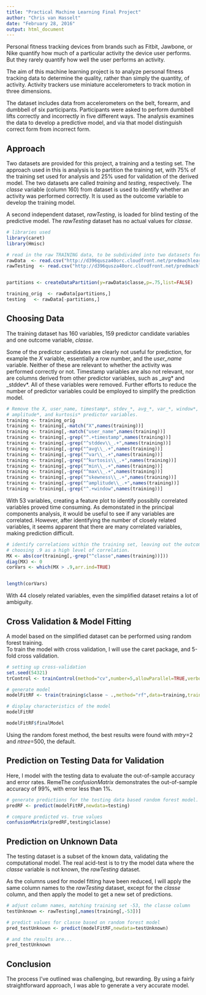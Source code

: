 ```yaml
---
title: "Practical Machine Learning Final Project"
author: "Chris van Hasselt"
date: "February 28, 2016"
output: html_document
---
```


Personal fitness tracking devices from brands such as Fitbit, Jawbone, or Nike  quantify how much of a particular activity the device user performs. But they rarely quantify how well the user performs an activity. 

The aim of this machine learning project is to analyze personal fitness tracking data to determine the quality, rather than simply the quantity, of activity. Activity trackers use miniature accelerometers to track motion in three dimensions. 

The dataset includes data from accelerometers on the belt, forearm, and dumbbell of six participants.  Participants were asked to perform dumbbell lifts correctly and incorrectly in five different ways.  The analysis examines the data to develop a predictive model, and via that model distinguish correct form from incorrect form.

## Approach

Two datasets are provided for this project, a training and a testing set.  The approach used in this is analysis is to partition the training set, with 75% of the training set used for analysis and 25% used for validation of the derived model.  The two datasets are called _training_ and _testing_, respectively.  The _classe_ variable (column 160) from dataset is used to identify whether an activity was performed correctly.  It is used as the outcome variable to develop the training model.  

A second independent dataset, _rawTesting_, is loaded for blind testing of the predictive model.  The _rawTesting_ 
dataset has no actual values for _classe_.


```r
# libraries used
library(caret)
library(Hmisc)

# read in the raw TRAINING data, to be subdivided into two datasets for developing the model.
rawData  <- read.csv("http://d396qusza40orc.cloudfront.net/predmachlearn/pml-training.csv",header=TRUE,sep=",")
rawTesting  <- read.csv("http://d396qusza40orc.cloudfront.net/predmachlearn/pml-testing.csv",header=TRUE,sep=",")


partitions <- createDataPartition(y=rawData$classe,p=.75,list=FALSE)

training_orig  <- rawData[partitions,]
testing   <- rawData[-partitions,]


```
## Choosing Data

The training dataset has 160 variables, 159 predictor candidate variables and one outcome variable, _classe_.  

Some of the predictor candidates are clearly not useful for prediction, for example the _X_ variable, essentially a row number, and the _user\_name_ variable.  Neither of these are relevant to whether the activity was performed correctly or not.  Timestamp variables are also not relevant, nor are columns derived from other predictor variables, such as _avg\* and _stddev\*.  All of these variables were removed. Further efforts to reduce the number of predictor variables could be employed to simplify the prediction model.


```r
# Remove the X, user_name, timestamp*, stdev_*, avg_*, var_*, window*, max*, min*, skewness*, 
# amplitude*, and kurtosis* predictor variables.  
training <- training_orig
training <- training[,-match("X",names(training))]
training <- training[,-match("user_name",names(training))]
training <- training[,-grep("^.+timestamp",names(training))]
training <- training[,-grep("^stddev\\_.+",names(training))]
training <- training[,-grep("^avg\\_.+",names(training))]
training <- training[,-grep("^var\\_.+",names(training))]
training <- training[,-grep("^kurtosis\\_.+",names(training))]
training <- training[,-grep("^min\\_.+",names(training))]
training <- training[,-grep("^max\\_.+",names(training))]
training <- training[,-grep("^skewness\\_.+",names(training))]
training <- training[,-grep("^amplitude\\_.+",names(training))]
training <- training[,-grep("^.+window",names(training))]

```
With 53 variables, creating a feature plot to identify possiblly correlated 
variables proved time consuming.  As demonstated in the principal components 
analysis, it would be useful to see if any variables are correlated. However, 
after identifying the number of closely related variables, it seems apparent
that there are many correlated variables, making prediction difficult.


```r

# identify correlations within the training set, leaving out the outcome variable.
# choosing .9 as a high level of correlation.
MX <- abs(cor(training[,-grep("^classe",names(training))]))
diag(MX) <- 0 
corVars <- which(MX > .9,arr.ind=TRUE)


length(corVars)

```
With 44 closely related variables, even the simplified dataset retains a lot of 
ambiguity.

## Cross Validation & Model Fitting

A model based on the simplified dataset can be performed using random forest training.  
To train the model with cross validation, I will use the caret package, and 5-fold cross
validation.

```r
# setting up cross-validation
set.seed(54321)
trControl <- trainControl(method="cv",number=5,allowParallel=TRUE,verboseIter=TRUE)

# generate model
modelFitRF <- train(training$classe ~ .,method="rf",data=training,trainControl=trControl)

# display characteristics of the model
modelFitRF

modelFitRF$finalModel

```

Using the random forest method, the best results were found with _mtry_=2 and _ntree_=500, the default.

##  Prediction on Testing Data for Validation

Here, I model with the testing data to evaluate the out-of-sample accuracy and error rates. RemeThe _confusionMatrix_ demonstrates the out-of-sample accuracy of 99%, with error less than 1%.

```r

# generate predictions for the testing data based random forest model.
predRF <- predict(modelFitRF,newdata=testing)

# compare predicted vs. true values
confusionMatrix(predRF,testing$classe)

```
## Prediction on Unknown Data

The testing dataset is a subset of the known data, validating the computational model. 
The real acid-test is to try the model data where the _classe_ variable is not known, the _rawTesting_ dataset.

As the columns used for model fitting have been reduced, I will apply the same column names to the 
_rawTesting_ dataset, except for the _classe_ column, and then apply the model to get a new set of predictions.

```r
# adjust column names, matching training set -53, the classe column
testUnknown <- rawTesting[,names(training[,-53])]

# predict values for classe based on random forest model
pred_testUnknown <- predict(modelFitRF,newdata=testUnknown)

# and the results are...
pred_testUnknown
```


## Conclusion


The process I've outlined was challenging, but rewarding.  By using a fairly straightforward 
approach, I was able to generate a very accurate model.

